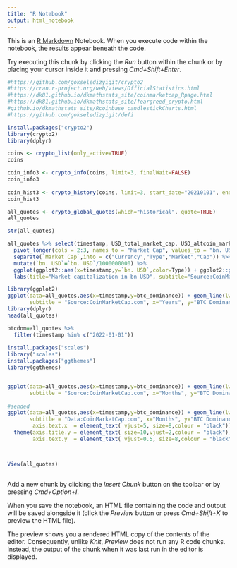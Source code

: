 ```yaml
---
title: "R Notebook"
output: html_notebook
---
```


This is an [R Markdown](http://rmarkdown.rstudio.com) Notebook. When you execute code within the notebook, the results appear beneath the code.

Try executing this chunk by clicking the *Run* button within the chunk or by placing your cursor inside it and pressing *Cmd+Shift+Enter*.

```r
#https://github.com/gokseledizyigit/crypto2
#https://cran.r-project.org/web/views/OfficialStatistics.html 
#https://dk81.github.io/dkmathstats_site/coinmarketcap_Rpage.html
#https://dk81.github.io/dkmathstats_site/feargreed_crypto.html
#github.io/dkmathstats_site/Rcoinbase_candlestickCharts.html
#https://github.com/gokseledizyigit/defi

install.packages("crypto2")
library(crypto2)
library(dplyr)

coins <- crypto_list(only_active=TRUE)
coins

coin_info3 <- crypto_info(coins, limit=3, finalWait=FALSE)
coin_info3
  
coin_hist3 <- crypto_history(coins, limit=3, start_date="20210101", end_date="20210105", finalWait=FALSE)
coin_hist3

all_quotes <- crypto_global_quotes(which="historical", quote=TRUE)
all_quotes

str(all_quotes)

all_quotes %>% select(timestamp, USD_total_market_cap, USD_altcoin_market_cap) %>% 
  pivot_longer(cols = 2:3, names_to = "Market Cap", values_to = "bn. USD") %>% 
  separate(`Market Cap`,into = c("Currency","Type","Market","Cap")) %>% 
  mutate(`bn. USD`=`bn. USD`/1000000000) %>% 
  ggplot(ggplot2::aes(x=timestamp,y=`bn. USD`,color=Type)) + ggplot2::geom_line() +
  labs(title="Market capitalization in bn USD", subtitle="Source:CoinMarketCap.com")

library(ggplot2)
ggplot(data=all_quotes,aes(x=timestamp,y=btc_dominance)) + geom_line(lwd=0.7,col="red")+ labs(title="BTC Dominance since 2014",
       subtitle = "Source:CoinMarketCap.com", x="Years", y="BTC Dominance")
library(dplyr)
head(all_quotes)

btcdom=all_quotes %>% 
  filter(timestamp %in% c("2022-01-01"))
  
install.packages("scales")                         
library("scales")
install.packages("ggthemes")
library(ggthemes) 


ggplot(data=all_quotes,aes(x=timestamp,y=btc_dominance)) + geom_line(lwd=0.7,col="red")+ labs(title="BTC Dominance September 2022 to Today",
       subtitle = "Source:CoinMarketCap.com", x="Months", y="BTC Dominance")+ scale_x_date(limits = as.Date(c("2022-09-01", "2022-12-18")))+ylim(35,45)
  
#sended
ggplot(data=all_quotes,aes(x=timestamp,y=btc_dominance)) + geom_line(lwd=0.7,col="chartreuse3")+ labs(title="Daily BTC Dominance Since September 2022",
       subtitle = "Data:CoinMarketCap.com", x="Months", y="BTC Dominance")+ scale_x_date(limits = as.Date(c("2022-09-01", "2022-12-18")))+ylim(35,45)+theme_economist()+scale_color_economist()+theme(axis.title.x = element_text( size=10,vjust=3,colour="black"),
        axis.text.x  = element_text( vjust=5, size=8,colour = "black"))+
  theme(axis.title.y = element_text( size=10,vjust=2,colour = "black"),
        axis.text.y  = element_text( vjust=0.5, size=8,colour = "black"))+theme(plot.title = element_text(hjust=0.5,size=13,colour="darkblue"))+theme(plot.subtitle = element_text(size =9,vjust=-1.8,colour="black"))



View(all_quotes)
  


```

Add a new chunk by clicking the *Insert Chunk* button on the toolbar or by pressing *Cmd+Option+I*.

When you save the notebook, an HTML file containing the code and output will be saved alongside it (click the *Preview* button or press *Cmd+Shift+K* to preview the HTML file).

The preview shows you a rendered HTML copy of the contents of the editor. Consequently, unlike *Knit*, *Preview* does not run any R code chunks. Instead, the output of the chunk when it was last run in the editor is displayed.
